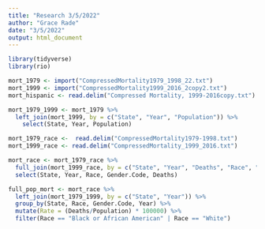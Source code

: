```yaml
---
title: "Research 3/5/2022"
author: "Grace Rade"
date: "3/5/2022"
output: html_document
---
```

```r
library(tidyverse)
library(rio)
```

```r
mort_1979 <- import("CompressedMortality1979_1998_22.txt")
mort_1999 <- import("CompressedMortality1999_2016_2copy2.txt")
mort_hispanic <- read.delim("Compressed Mortality, 1999-2016copy.txt") %>% filter(Hispanic.Origin == "Hispanic or Latino")
```

```r
mort_1979_1999 <- mort_1979 %>% 
  left_join(mort_1999, by = c("State", "Year", "Population")) %>% 
    select(State, Year, Population)
```

```r
mort_1979_race <-  read.delim("CompressedMortality1979-1998.txt")
mort_1999_race <- read.delim("CompressedMortality_1999_2016.txt")

mort_race <- mort_1979_race %>% 
  full_join(mort_1999_race, by = c("State", "Year", "Deaths", "Race", "Gender.Code")) %>%
  select(State, Year, Race, Gender.Code, Deaths)
```

```r
full_pop_mort <- mort_race %>% 
  left_join(mort_1979_1999, by = c("State", "Year")) %>% 
  group_by(State, Race, Gender.Code, Year) %>% 
  mutate(Rate = (Deaths/Population) * 100000) %>% 
  filter(Race == "Black or African American" | Race == "White")
```


